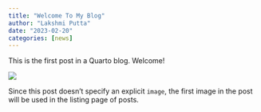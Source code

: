 ```yaml
---
title: "Welcome To My Blog"
author: "Lakshmi Putta"
date: "2023-02-20"
categories: [news]
---
```


This is the first post in a Quarto blog. Welcome!

![](thumbnail.jpg)

Since this post doesn't specify an explicit `image`, the first image in the post will be used in the listing page of posts.
